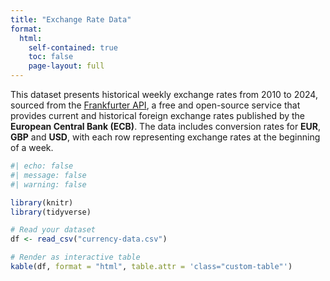 ```yaml
---
title: "Exchange Rate Data"
format:
  html:
    self-contained: true
    toc: false
    page-layout: full
---
```


This dataset presents historical weekly exchange rates from 2010 to 2024, sourced from the [Frankfurter API](https://frankfurter.dev/), a free and open-source service that provides current and historical foreign exchange rates published by the **European Central Bank (ECB)**. The data includes conversion rates for **EUR**, **GBP** and **USD**, with each row representing exchange rates at the beginning of a week.

```r
#| echo: false
#| message: false
#| warning: false

library(knitr)
library(tidyverse)

# Read your dataset
df <- read_csv("currency-data.csv")

# Render as interactive table
kable(df, format = "html", table.attr = 'class="custom-table"')
```
